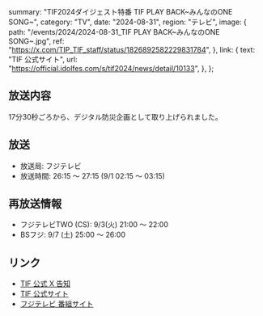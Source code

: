   summary: "TIF2024ダイジェスト特番 TIF PLAY BACK~みんなのONE SONG~",
  category: "TV",
  date: "2024-08-31",
  region: "テレビ",
  image: {
    path: "/events/2024/2024-08-31_TIF PLAY BACK~みんなのONE SONG~.jpg",
    ref: "https://x.com/TIP_TIF_staff/status/1826892582229831784",
  },
  link: {
    text: "TIF 公式サイト",
    url: "https://official.idolfes.com/s/tif2024/news/detail/10133",
  },
};

## 放送内容

17分30秒ごろから、デジタル防災企画として取り上げられました。

## 放送

- 放送局: フジテレビ
- 放送時間: 26:15 ～ 27:15 (9/1 02:15 ～ 03:15)

## 再放送情報

- フジテレビTWO (CS): 9/3(火) 21:00 ～ 22:00
- BSフジ: 9/7 (土) 25:00 〜 26:00

## リンク

- [TIF 公式 X 告知](https://x.com/TIP_TIF_staff/status/1826892582229831784)
- [TIF 公式サイト](https://official.idolfes.com/s/tif2024/news/detail/10133)
- [フジテレビ 番組サイト](https://www.fujitv.co.jp/tif_playback/)
